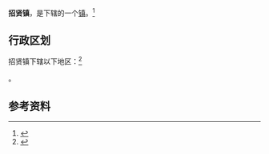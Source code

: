 {{中国乡级行政区
|景观照片文件名 = 招贤镇 20170511 113710.jpg
|景观照片描述 = 招贤镇政府
|汉语拼音 = 
|其他语言 = 
|其他语言名称 = 
|旧称 = 
|地名出处 = 
|位置图文件名 = 
|位置图描述 = 
|自定义图片= 
|建置时间 = 
|政府驻地 = 
|毗邻 = 
|总面积 = 
|总人口 = 
|总人口年份 = 
|户籍人口 = 
|户籍人口年份 = 
|常住人口 = 
|常住人口年份 = 
|人口密度 = 
|GDP = 
|GDP年份 = 
|邮政编码 = 
|电话区号 = 791
|官方网站 = 
|网站名称 = 
|36/01/05/100/000}}

'''招贤镇'''，是{{PRC admin/fullname|36/01/05/100/000|3}}下辖的一个[[行政建制镇|镇]]。<ref>{{PRC admin/ref sgc|{{PRC admin/parent|36/01/05/100/000}}}}</ref>

== 行政区划 ==

招贤镇下辖以下地区：<ref>{{PRC admin/ref sgc|36/01/05/100/000}}</ref>

{{PRC admin/children|36/01/05/100/000}}。

== 参考资料 ==

{{reflist}}

{{行政区划小作品}}
{{PRC admin/navcat|36/01/05/100/000}}